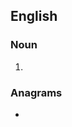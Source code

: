 ==English==

===Noun===
{{head|en|noun plural form}}

# {{plural of|fiber bundle|lang=en}}

===Anagrams===
* {{l|en|fibre bundles}}